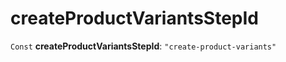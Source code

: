 
# createProductVariantsStepId

 `Const` **createProductVariantsStepId**: `"create-product-variants"`
